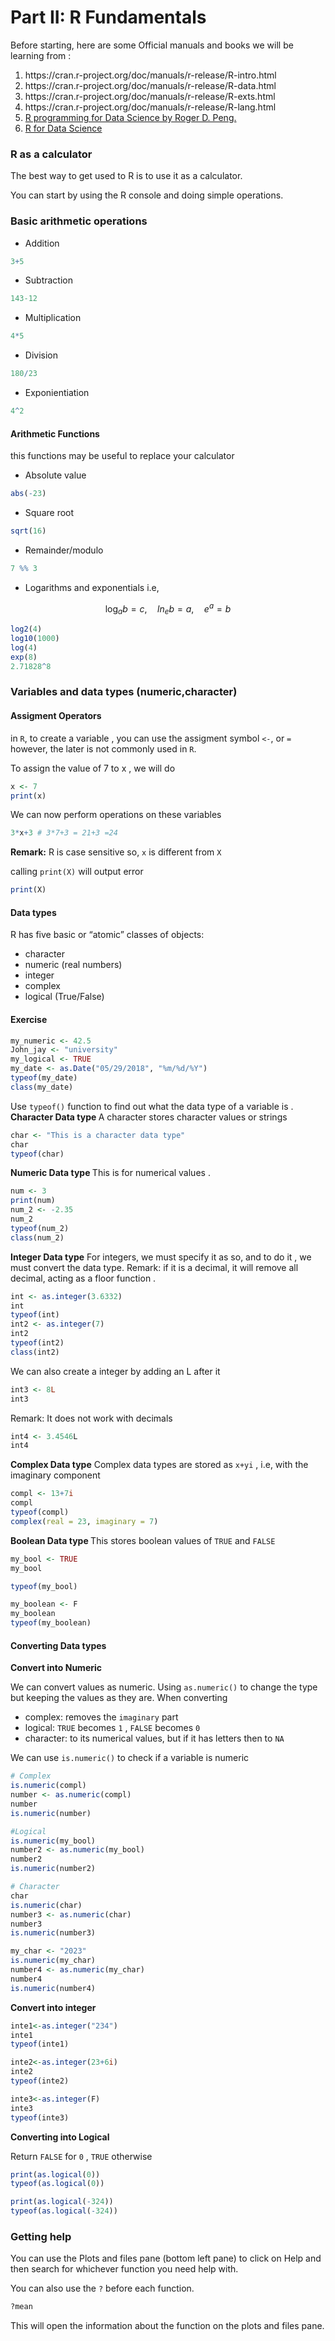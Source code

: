 # Part II: R Fundamentals {-}

Before starting, here are some Official manuals and books we will be learning from :

1. https://cran.r-project.org/doc/manuals/r-release/R-intro.html
1. https://cran.r-project.org/doc/manuals/r-release/R-data.html
1. https://cran.r-project.org/doc/manuals/r-release/R-exts.html
1. https://cran.r-project.org/doc/manuals/r-release/R-lang.html
1. [R programming for Data Science by Roger D. Peng.](https://bookdown.org/rdpeng/rprogdatascience/)
1. [R for Data Science](https://r4ds.had.co.nz/)

### R as a calculator {-}

The best way to get used to R is to use it as a calculator.

You can start by using the R console and doing simple operations. 

### Basic arithmetic operations {-}

- Addition
```r
3+5
```
- Subtraction
```r
143-12
```
- Multiplication
```r
4*5
```
- Division
```r
180/23
```
- Exponientiation
```r
4^2
```

#### Arithmetic Functions {-}

this functions may be useful to replace your calculator

- Absolute value 
```r
abs(-23)
```
- Square root
```r
sqrt(16)
```
- Remainder/modulo 
```r
7 %% 3
```

- Logarithms and exponentials 
i.e, 

$$\log_a b = c,\quad ln_e b=a , \quad  e^{a}=b$$
```r
log2(4)
log10(1000)
log(4)
exp(8)
2.71828^8
```


### Variables and data types (numeric,character) {-}

#### Assigment Operators {-}
 in `R`, to create a variable , you can use the assigment symbol `<-`, or `=` however, the later is not commonly used in `R`. 
 
 To assign the value of 7 to x , we will do 
 
```r
x <- 7
print(x)
```
 
We can now perform operations on these variables
```r
3*x+3 # 3*7+3 = 21+3 =24
```

**Remark:** R is case sensitive so, `x` is different from `X`

calling `print(X)` will output error
```r
print(X)
```

#### Data types {-}

R has five basic or "atomic" classes of objects:

- character
- numeric (real numbers) 
- integer
- complex
- logical (True/False)

#### Exercise {-}

```r
my_numeric <- 42.5
John_jay <- "university"
my_logical <- TRUE
my_date <- as.Date("05/29/2018", "%m/%d/%Y")
typeof(my_date)
class(my_date)
```

Use `typeof()` function to find out what the data type of a variable is .
**Character Data type ** 
A character stores character values or strings 
```r
char <- "This is a character data type"
char
typeof(char)
```

**Numeric Data type ** 
This is for numerical values .

```r
num <- 3
print(num)
num_2 <- -2.35
num_2
typeof(num_2)
class(num_2)
```

**Integer Data type** 
For integers, we must specify it as so, and to do it , we must convert the data type. Remark: if it is a decimal, it will remove all decimal, acting as a floor function . 

```r
int <- as.integer(3.6332)
int
typeof(int)
int2 <- as.integer(7)
int2
typeof(int2)
class(int2)
```

We can also create a integer by adding an L after it 

```r
int3 <- 8L
int3
```
Remark: It does not work with decimals 
```r
int4 <- 3.4546L
int4
```

**Complex Data type** 
Complex data types are stored as `x+yi` , i.e, with the imaginary component
```r
compl <- 13+7i
compl
typeof(compl)
complex(real = 23, imaginary = 7)
```


**Boolean Data type ** 
This stores boolean values of `TRUE` and `FALSE`

```r
my_bool <- TRUE
my_bool

typeof(my_bool)

my_boolean <- F
my_boolean
typeof(my_boolean)

```

#### Converting Data types {-}

**Convert into Numeric**

We can convert values as numeric. Using `as.numeric()` to change the type but keeping the values as they are. 
When converting 

- complex: removes the `imaginary` part
- logical: `TRUE` becomes `1` , `FALSE` becomes `0`
- character: to its numerical values, but if it has letters then to `NA`

We can use `is.numeric()` to check if a variable is numeric 

```r
# Complex
is.numeric(compl)
number <- as.numeric(compl)
number
is.numeric(number)

#Logical 
is.numeric(my_bool)
number2 <- as.numeric(my_bool)
number2
is.numeric(number2)

# Character
char
is.numeric(char)
number3 <- as.numeric(char)
number3
is.numeric(number3)

my_char <- "2023"
is.numeric(my_char)
number4 <- as.numeric(my_char)
number4
is.numeric(number4)

```

**Convert into integer**

```r
inte1<-as.integer("234")
inte1
typeof(inte1)

inte2<-as.integer(23+6i)
inte2
typeof(inte2)

inte3<-as.integer(F)
inte3
typeof(inte3)
```

**Converting into Logical**

Return `FALSE` for `0` , `TRUE` otherwise
```r
print(as.logical(0))
typeof(as.logical(0))

print(as.logical(-324))
typeof(as.logical(-324))
```



### Getting help {-}

You can use the Plots and files pane (bottom left pane) to click on Help and then search for whichever function you need help with. 

You can also use the `?` before each function. 

```r
?mean
```
This will open the information about the function on the plots and files pane.



